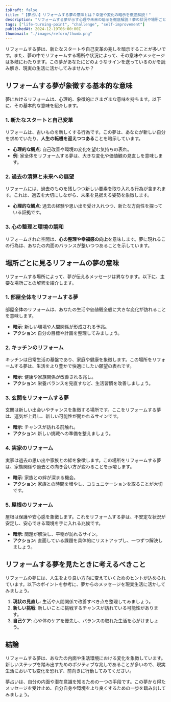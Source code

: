 ```yaml
---
isDraft: false
title: "【夢占い】リフォームする夢の意味とは？幸運や変化の暗示を徹底解説！"
description: "リフォームする夢が示す心理や未来の暗示を徹底解説！夢の状況や場所ごとに詳しい意味を紐解き、新しいステップへのヒントを提供します。"
tags: ["life-turning-point", "challenge", "self-improvement"]
publishedAt: 2024-12-19T06:00:00Z
thumbnail: "./images/reform/thumb.png"
---
```


リフォームする夢は、新たなスタートや自己変革の兆しを暗示することが多いです。また、夢の中でリフォームする場所や状況によって、その意味やメッセージは多岐にわたります。この夢があなたにどのようなサインを送っているのかを読み解き、現実の生活に活かしてみませんか？

<TableOfContents />

<AdUnitToc />

## リフォームする夢が象徴する基本的な意味

夢におけるリフォームは、心理的、象徴的にさまざまな意味を持ちます。以下に、その基本的な意味を紹介します。

### 1. 新たなスタートと自己変革

リフォームは、古いものを新しくする行為です。この夢は、あなたが新しい自分を求めていたり、**人生の転機を迎えつつある**ことを暗示しています。

- <strong>心理的な観点</strong>: 自己改善や環境の変化を望む気持ちの表れ。
- <strong>例</strong>: 家全体をリフォームする夢は、大きな変化や価値観の見直しを意味します。

### 2. 過去の清算と未来への展望

リフォームには、過去のものを残しつつ新しい要素を取り入れる行為が含まれます。これは、過去を大切にしながら、未来を見据える姿勢を象徴します。

- <strong>心理的な観点</strong>: 過去の経験や思い出を受け入れつつ、新たな方向性を探っている証拠です。

### 3. 心の整理と環境の調和

リフォームされた空間は、**心の整理や幸福感の向上**を意味します。夢に現れるこの行為は、あなたの内面のバランスが整いつつあることを示しています。

<AdUnit />

## 場所ごとに見るリフォームの夢の意味

リフォームする場所によって、夢が伝えるメッセージは異なります。以下に、主要な場所ごとの解釈を紹介します。

### 1. 部屋全体をリフォームする夢

部屋全体のリフォームは、あなたの生活や価値観全般に大きな変化が訪れることを意味します。

- <strong>暗示</strong>: 新しい環境や人間関係が形成される予兆。
- <strong>アクション</strong>: 自分の目標や計画を整理してみましょう。

### 2. キッチンのリフォーム

キッチンは日常生活の基盤であり、家庭や健康を象徴します。この場所をリフォームする夢は、生活をより豊かで快適にしたい願望の表れです。

- <strong>暗示</strong>: 健康や家族関係が改善される兆し。
- <strong>アクション</strong>: 栄養バランスを見直すなど、生活習慣を改善しましょう。

### 3. 玄関をリフォームする夢

玄関は新しい出会いやチャンスを象徴する場所です。ここをリフォームする夢は、運気が上昇し、新しい可能性が開かれるサインです。

- <strong>暗示</strong>: チャンスが訪れる前触れ。
- <strong>アクション</strong>: 新しい挑戦への準備を整えましょう。

### 4. 実家のリフォーム

実家は過去の思い出や家族との絆を象徴します。この場所をリフォームする夢は、家族関係や過去との向き合い方が変わることを示唆します。

- <strong>暗示</strong>: 家族との絆が深まる機会。
- <strong>アクション</strong>: 家族との時間を増やし、コミュニケーションを取ることが大切です。

### 5. 屋根のリフォーム

屋根は保護や安心感を象徴します。これをリフォームする夢は、不安定な状況が安定し、安心できる環境を手に入れる兆候です。

- <strong>暗示</strong>: 問題が解決し、平穏が訪れるサイン。
- <strong>アクション</strong>: 直面している課題を具体的にリストアップし、一つずつ解決しましょう。

<AdUnit />

## リフォームする夢を見たときに考えるべきこと

リフォームの夢には、人生をより良い方向に変えていくためのヒントが込められています。以下のポイントを参考に、夢からのメッセージを現実生活に活かしてみましょう。

1. <strong>現状の見直し</strong>: 生活や人間関係で改善すべき点を整理してみましょう。
2. <strong>新しい挑戦</strong>: 新しいことに挑戦するチャンスが訪れている可能性があります。
3. <strong>自己ケア</strong>: 心や体のケアを優先し、バランスの取れた生活を心がけましょう。

<AdUnit />

## 結論

リフォームする夢は、あなたの内面や生活環境における変化を象徴しています。新しいステップを踏み出すためのポジティブな兆しであることが多いので、現実生活においても変化を恐れず、前向きに行動してみてください。

夢占いは、自分の内面や潜在意識を知るための一つの手段です。この夢から得たメッセージを受け止め、自分自身や環境をより良くするための一歩を踏み出してみましょう。
